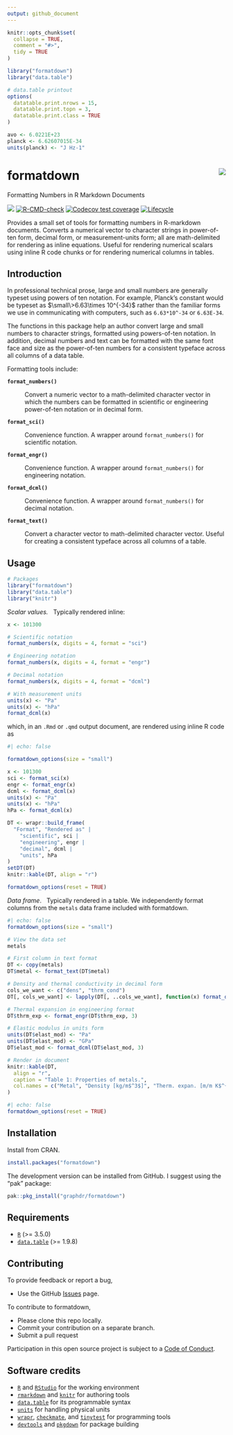 ```yaml
---
output: github_document
---
```


<!-- Edit README.Rmd (not README.md) -->

```r
knitr::opts_chunk$set(
  collapse = TRUE,
  comment = "#>",
  tidy = TRUE
)

library("formatdown")
library("data.table")

# data.table printout
options(
  datatable.print.nrows = 15,
  datatable.print.topn = 3,
  datatable.print.class = TRUE
)

avo <- 6.0221E+23
planck <- 6.62607015E-34
units(planck) <- "J Hz-1"
```

# formatdown  <img src="man/figures/logo.png" align="right">

Formatting Numbers in R Markdown Documents

<!-- badges: start -->
[![](https://www.r-pkg.org/badges/version/formatdown)](https://cran.r-project.org/package=formatdown)
[![R-CMD-check](https://github.com/graphdr/formatdown/actions/workflows/check-standard.yaml/badge.svg)](https://github.com/graphdr/formatdown/actions/workflows/check-standard.yaml)
[![Codecov test coverage](https://codecov.io/gh/graphdr/formatdown/branch/main/graph/badge.svg)](https://app.codecov.io/gh/graphdr/formatdown?branch=main)
[![Lifecycle](https://img.shields.io/badge/lifecycle-experimental-orange.svg)](https://lifecycle.r-lib.org/articles/stages.html#experimental)
<!-- badges: end -->



Provides a small set of tools for formatting numbers in R-markdown documents. Converts a numerical vector to character strings in power-of-ten form, decimal form, or measurement-units form; all are math-delimited for rendering as inline equations. Useful for rendering numerical scalars using inline R code chunks or for rendering numerical columns in tables.  



## Introduction

In professional technical prose, large and small numbers are generally typeset using powers of ten notation. For example, Planck's constant would be typeset as $\small\>6.63\times 10^{-34}$ rather than the familiar forms we use in communicating with computers, such as `6.63*10^-34` or `6.63E-34`. 

The functions in this package help an author convert large and small numbers to character strings, formatted using powers-of-ten notation. In addition, decimal numbers and text can be formatted with the same font face and size as the power-of-ten numbers for a consistent typeface across all columns of a data table. 








Formatting tools include: 

**`format_numbers()`** 

: Convert a numeric vector to a math-delimited character vector in which the numbers can be formatted in scientific or engineering power-of-ten notation or in decimal form.  

**`format_sci()`** 

: Convenience function. A wrapper around `format_numbers()` for scientific notation. 

**`format_engr()`** 

: Convenience function. A wrapper around `format_numbers()` for engineering notation.

**`format_dcml()`** 

: Convenience function. A wrapper around `format_numbers()` for decimal notation.

**`format_text()`**

: Convert a character vector to math-delimited character vector. Useful for creating a consistent typeface across all columns of a table. 


## Usage

```r
# Packages
library("formatdown")
library("data.table")
library("knitr")
```



*Scalar values.* &nbsp; Typically rendered inline:

```r
x <- 101300

# Scientific notation
format_numbers(x, digits = 4, format = "sci")

# Engineering notation
format_numbers(x, digits = 4, format = "engr")

# Decimal notation
format_numbers(x, digits = 4, format = "dcml")

# With measurement units
units(x) <- "Pa"
units(x) <- "hPa"
format_dcml(x)
```

which, in an `.Rmd` or `.qmd` output document, are rendered using inline R code as

```r
#| echo: false

formatdown_options(size = "small")

x <- 101300
sci <- format_sci(x)
engr <- format_engr(x)
dcml <- format_dcml(x)
units(x) <- "Pa"
units(x) <- "hPa"
hPa <- format_dcml(x)

DT <- wrapr::build_frame(
  "Format", "Rendered as" |
    "scientific", sci |
    "engineering", engr |
    "decimal", dcml |
    "units", hPa
)
setDT(DT)
knitr::kable(DT, align = "r")

formatdown_options(reset = TRUE)
```

*Data frame*. &nbsp; Typically rendered in a table. We independently format  columns from the `metals` data frame included with formatdown. 


```r
#| echo: false
formatdown_options(size = "small")
```

```r
# View the data set
metals

# First column in text format
DT <- copy(metals)
DT$metal <- format_text(DT$metal)

# Density and thermal conductivity in decimal form
cols_we_want <- c("dens", "thrm_cond")
DT[, cols_we_want] <- lapply(DT[, ..cols_we_want], function(x) format_dcml(x, 3))

# Thermal expansion in engineering format
DT$thrm_exp <- format_engr(DT$thrm_exp, 3)

# Elastic modulus in units form
units(DT$elast_mod) <- "Pa"
units(DT$elast_mod) <- "GPa"
DT$elast_mod <- format_dcml(DT$elast_mod, 3)

# Render in document
knitr::kable(DT,
  align = "r",
  caption = "Table 1: Properties of metals.",
  col.names = c("Metal", "Density [kg/m$^3$]", "Therm. expan. [m/m K$^{-1}$]", "Therm. cond. [W/m K$^{-1}$]", "Elastic modulus")
)
```

```r
#| echo: false
formatdown_options(reset = TRUE)
```



## Installation

Install from CRAN. 

```r
install.packages("formatdown")
```

The development version can be installed from GitHub.  I suggest using the "pak" package:  

```r
pak::pkg_install("graphdr/formatdown")
```







## Requirements

- [`R`](https://www.r-project.org/) (\>= 3.5.0)
- [`data.table`](https://rdatatable.gitlab.io/data.table/)  (\>= 1.9.8)






## Contributing

To provide feedback or report a bug,

- Use the GitHub <a href="https://github.com/graphdr/formatdown/issues">
    Issues</a> page.

To contribute to formatdown,

- Please clone this repo locally.  
- Commit your contribution on a separate branch.
- Submit a pull request

Participation in this open source project is subject to a [Code of
Conduct](https://graphdr.github.io/formatdown/CONDUCT.html).



## Software credits

- [`R`](https://www.r-project.org/) and [`RStudio`](https://posit.co/) for the working environment  
- [`rmarkdown`](https://CRAN.R-project.org/package=rmarkdown) and [`knitr`](https://CRAN.R-project.org/package=knitr) for authoring tools  
- [`data.table`](https://CRAN.R-project.org/package=data.table) for its programmable syntax  
- [`units`](https://CRAN.R-project.org/package=units) for handling physical units 
- [`wrapr`](https://CRAN.R-project.org/package=wrapr), [`checkmate`](https://CRAN.R-project.org/package=checkmate), and [`tinytest`](https://CRAN.R-project.org/package=tinytest) for programming tools
- [`devtools`](https://CRAN.R-project.org/package=devtools) and [`pkgdown`](https://CRAN.R-project.org/package=pkgdown) for package building 


 


